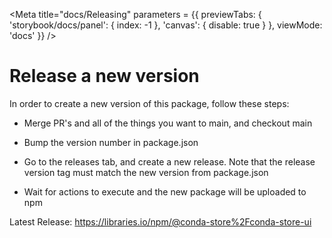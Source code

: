 
<Meta
  title="docs/Releasing"
  parameters = {{ 
     previewTabs: { 
      'storybook/docs/panel': { index: -1 },
      'canvas': { disable: true } 
     },
    viewMode: 'docs' 
  }}
/>

# Release a new version

In order to create a new version of this package, follow these steps:

* Merge PR's and all of the things you want to main, and checkout main

* Bump the version number in package.json

* Go to the releases tab, and create a new release. Note that the release version tag must match the new version from package.json

* Wait for actions to execute and the new package will be uploaded to npm

Latest Release: https://libraries.io/npm/@conda-store%2Fconda-store-ui
